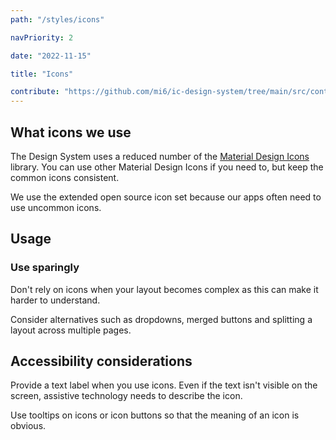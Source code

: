 ```yaml
---
path: "/styles/icons"

navPriority: 2

date: "2022-11-15"

title: "Icons"

contribute: "https://github.com/mi6/ic-design-system/tree/main/src/content/structured/styles/icons.mdx"
---
```



## What icons we use

The Design System uses a reduced number of the [Material Design Icons](https://materialdesignicons.com/) library. You can use other Material Design Icons if you need to, but keep the common icons consistent.

We use the extended open source icon set because our apps often need to use uncommon icons.

<IconFinder />

## Usage

### Use sparingly

Don't rely on icons when your layout becomes complex as this can make it harder to understand.

Consider alternatives such as dropdowns, merged buttons and splitting a layout across multiple pages.

## Accessibility considerations

Provide a text label when you use icons. Even if the text isn't visible on the screen, assistive technology needs to describe the icon.

Use tooltips on icons or icon buttons so that the meaning of an icon is obvious.
